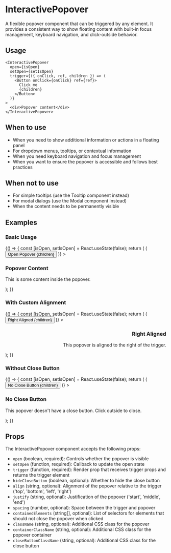 
<Meta
  title="Components/Overlays/InteractivePopover"
  component={InteractivePopover}
/>

# InteractivePopover

A flexible popover component that can be triggered by any element. It provides a consistent way to show floating content with built-in focus management, keyboard navigation, and click-outside behavior.

## Usage

```tsx
<InteractivePopover
  open={isOpen}
  setOpen={setIsOpen}
  trigger={({ onClick, ref, children }) => (
    <Button onClick={onClick} ref={ref}>
      Click me
      {children}
    </Button>
  )}
>
  <div>Popover content</div>
</InteractivePopover>
```

## When to use

- When you need to show additional information or actions in a floating panel
- For dropdown menus, tooltips, or contextual information
- When you need keyboard navigation and focus management
- When you want to ensure the popover is accessible and follows best practices

## When not to use

- For simple tooltips (use the Tooltip component instead)
- For modal dialogs (use the Modal component instead)
- When the content needs to be permanently visible

## Examples

### Basic Usage

<Story name="Basic">
  {() => {
    const [isOpen, setIsOpen] = React.useState(false);
    return (
      <InteractivePopover
        open={isOpen}
        setOpen={setIsOpen}
        trigger={({ onClick, ref, children }) => (
          <Button onClick={onClick} ref={ref}>
            Open Popover
            {children}
          </Button>
        )}
      >
        <div style={{ padding: '16px', minWidth: '200px' }}>
          <h3>Popover Content</h3>
          <p>This is some content inside the popover.</p>
        </div>
      </InteractivePopover>
    );
  }}
</Story>

### With Custom Alignment

<Story name="CustomAlignment">
  {() => {
    const [isOpen, setIsOpen] = React.useState(false);
    return (
      <InteractivePopover
        open={isOpen}
        setOpen={setIsOpen}
        align="right"
        justify="middle"
        trigger={({ onClick, ref, children }) => (
          <Button onClick={onClick} ref={ref}>
            Right Aligned
            {children}
          </Button>
        )}
      >
        <div style={{ padding: '16px', minWidth: '200px' }}>
          <h3>Right Aligned</h3>
          <p>This popover is aligned to the right of the trigger.</p>
        </div>
      </InteractivePopover>
    );
  }}
</Story>

### Without Close Button

<Story name="NoCloseButton">
  {() => {
    const [isOpen, setIsOpen] = React.useState(false);
    return (
      <InteractivePopover
        open={isOpen}
        setOpen={setIsOpen}
        hideCloseButton
        customFocusTrapFallback="#no-close-button-content"
        trigger={({ onClick, ref, children }) => (
          <Button onClick={onClick} ref={ref}>
            No Close Button
            {children}
          </Button>
        )}
      >
        <div
          id="no-close-button-content"
          style={{ padding: '16px', minWidth: '200px' }}
        >
          <h3>No Close Button</h3>
          <p>
            This popover doesn't have a close button. Click outside to close.
          </p>
        </div>
      </InteractivePopover>
    );
  }}
</Story>

## Props

<Controls />

The InteractivePopover component accepts the following props:

- `open` (boolean, required): Controls whether the popover is visible
- `setOpen` (function, required): Callback to update the open state
- `trigger` (function, required): Render prop that receives trigger props and returns the trigger element
- `hideCloseButton` (boolean, optional): Whether to hide the close button
- `align` (string, optional): Alignment of the popover relative to the trigger ('top', 'bottom', 'left', 'right')
- `justify` (string, optional): Justification of the popover ('start', 'middle', 'end')
- `spacing` (number, optional): Space between the trigger and popover
- `containedElements` (string[], optional): List of selectors for elements that should not close the popover when clicked
- `className` (string, optional): Additional CSS class for the popover
- `containerClassName` (string, optional): Additional CSS class for the popover container
- `closeButtonClassName` (string, optional): Additional CSS class for the close button
